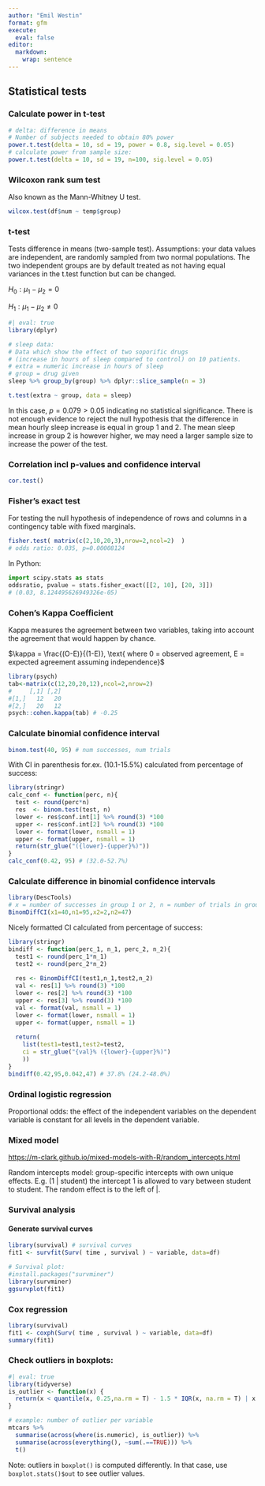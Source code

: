 ```yaml
---
author: "Emil Westin"
format: gfm
execute: 
  eval: false
editor: 
  markdown: 
    wrap: sentence
---
```



## Statistical tests

### Calculate power in t-test

```r
# delta: difference in means
# Number of subjects needed to obtain 80% power
power.t.test(delta = 10, sd = 19, power = 0.8, sig.level = 0.05)
# calculate power from sample size:
power.t.test(delta = 10, sd = 19, n=100, sig.level = 0.05)
```

### Wilcoxon rank sum test

Also known as the Mann-Whitney U test.

```r
wilcox.test(df$num ~ temp$group)
```

### t-test

Tests difference in means (two-sample test).
Assumptions: your data values are independent, are randomly sampled from two normal populations. 
The two independent groups are by default treated as not having equal variances in the t.test function but can be changed. 

$H_0: \mu_1 - \mu_2 = 0$

$H_1: \mu_1 - \mu_2 \neq 0$

```r
#| eval: true
library(dplyr)

# sleep data:
# Data which show the effect of two soporific drugs
# (increase in hours of sleep compared to control) on 10 patients.
# extra = numeric increase in hours of sleep 
# group = drug given
sleep %>% group_by(group) %>% dplyr::slice_sample(n = 3)

t.test(extra ~ group, data = sleep)
```

In this case, $p = 0.079 > 0.05$ indicating no statistical significance.
There is not enough evidence to reject the null hypothesis that the difference in mean hourly sleep increase is equal in group 1 and 2.
The mean sleep increase in group 2 is however higher, we may need a larger sample size to increase the power of the test. 



### Correlation incl p-values and confidence interval

```r
cor.test()
```

### Fisher's exact test

For testing the null hypothesis of independence of rows and columns in a contingency table with fixed marginals.

```r
fisher.test( matrix(c(2,10,20,3),nrow=2,ncol=2)  )
# odds ratio: 0.035, p=0.00008124
```

In Python:

``` python
import scipy.stats as stats
oddsratio, pvalue = stats.fisher_exact([[2, 10], [20, 3]])
# (0.03, 8.124495626949326e-05)
```

### Cohen's Kappa Coefficient

Kappa measures the agreement between two variables, taking into account the agreement that would happen by chance.

$\kappa = \frac{(O-E)}{(1-E)}, \text{ where 0 = observed agreement, E = expected agreement assuming independence}$

```r
library(psych) 
tab<-matrix(c(12,20,20,12),ncol=2,nrow=2)
#     [,1] [,2]
#[1,]   12   20
#[2,]   20   12
psych::cohen.kappa(tab) # -0.25
```

### Calculate binomial confidence interval

```r
binom.test(40, 95) # num successes, num trials
```

With CI in parenthesis for.ex.
(10.1-15.5%) calculated from percentage of success:

```r
library(stringr)
calc_conf <- function(perc, n){
  test <- round(perc*n)
  res  <- binom.test(test, n)
  lower <- res$conf.int[1] %>% round(3) *100 
  upper <- res$conf.int[2] %>% round(3) *100
  lower <- format(lower, nsmall = 1)
  upper <- format(upper, nsmall = 1)
  return(str_glue("({lower}-{upper}%)"))
}
calc_conf(0.42, 95) # (32.0-52.7%)
```

### Calculate difference in binomial confidence intervals

```r
library(DescTools)
# x = number of successes in group 1 or 2, n = number of trials in group 1 or 2 
BinomDiffCI(x1=40,n1=95,x2=2,n2=47)
```

Nicely formatted CI calculated from percentage of success:

```r
library(stringr)
bindiff <- function(perc_1, n_1, perc_2, n_2){
  test1 <- round(perc_1*n_1)
  test2 <- round(perc_2*n_2) 
  
  res <- BinomDiffCI(test1,n_1,test2,n_2)
  val <- res[1] %>% round(3) *100
  lower <- res[2] %>% round(3) *100
  upper <- res[3] %>% round(3) *100
  val <- format(val, nsmall = 1)
  lower <- format(lower, nsmall = 1)
  upper <- format(upper, nsmall = 1)
  
  return(
    list(test1=test1,test2=test2, 
    ci = str_glue("{val}% ({lower}-{upper}%)")
    ))
}
bindiff(0.42,95,0.042,47) # 37.8% (24.2-48.0%)
```

### Ordinal logistic regression

Proportional odds: the effect of the independent variables on the dependent variable is constant for all levels in the dependent variable.

### Mixed model

<https://m-clark.github.io/mixed-models-with-R/random_intercepts.html>

Random intercepts model: group-specific intercepts with own unique effects.
E.g. (1 \| student) the intercept 1 is allowed to vary between student to student.
The random effect is to the left of \|.


### Survival analysis

#### Generate survival curves

```r
library(survival) # survival curves
fit1 <- survfit(Surv( time , survival ) ~ variable, data=df)

# Survival plot:
#install.packages("survminer")
library(survminer)
ggsurvplot(fit1)
```

### Cox regression

```r
library(survival) 
fit1 <- coxph(Surv( time , survival ) ~ variable, data=df)
summary(fit1)
```



### Check outliers in boxplots:

```r
#| eval: true
library(tidyverse)
is_outlier <- function(x) {
  return(x < quantile(x, 0.25,na.rm = T) - 1.5 * IQR(x, na.rm = T) | x > quantile(x, 0.75, na.rm = T) + 1.5 * IQR(x,na.rm=T))
}

# example: number of outlier per variable
mtcars %>% 
  summarise(across(where(is.numeric), is_outlier)) %>% 
  summarise(across(everything(), ~sum(.==TRUE))) %>% 
  t()

```

Note: outliers in `boxplot()` is computed differently.
In that case, use `boxplot.stats()$out` to see outlier values.




